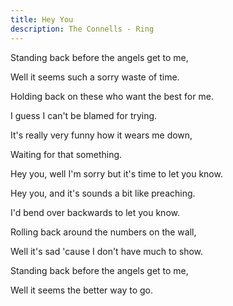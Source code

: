 ```yaml
---
title: Hey You
description: The Connells - Ring
---
```


Standing back before the angels get to me,

Well it seems such a sorry waste of time.

Holding back on these who want the best for me.

I guess I can't be blamed for trying.

It's really very funny how it wears me down,

Waiting for that something.

Hey you, well I'm sorry but it's time to let you know.

Hey you, and it's sounds a bit like preaching.

I'd bend over backwards to let you know.

Rolling back around the numbers on the wall,

Well it's sad 'cause I don't have much to show.

Standing back before the angels get to me,

Well it seems the better way to go.
